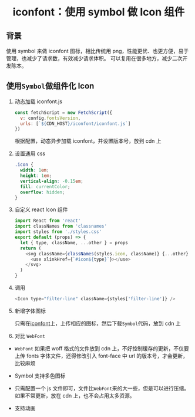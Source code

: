 # <center>iconfont：使用 symbol 做 Icon 组件</center>

## 背景

使用 symbol 来做 iconfont 图标，相比传统用 png，性能更优、也更方便，易于管理，也减少了请求数，有效减少请求体积。
可以复用在很多地方，减少二次开发陈本。

## 使用`Symbol`做组件化 Icon

1. 动态加载 iconfont.js

   ```js
   const fetchScript = new FetchScript({
     v: config.fontsVersion,
     urls: [`${CDN_HOST}/iconfont/iconfont.js`]
   })
   ```

   根据配置，动态异步加载 iconfont，并设置版本号，放到 cdn 上

2. 设置通用 css

   ```css
   .icon {
     width: 1em;
     height: 1em;
     vertical-align: -0.15em;
     fill: currentColor;
     overflow: hidden;
   }
   ```

3. 自定义 react Icon 组件

   ```js
   import React from 'react'
   import classNames from 'classnames'
   import styles from './styles.css'
   export default (props) => {
     let { type, className, ...other } = props
     return (
       <svg className={classNames(styles.icon, className)} {...other} aria-hidden="true">
         <use xlinkHref={`#icon${type}`}></use>
       </svg>
     )
   }
   ```

4. 调用

   ```js
   <Icon type="filter-line" className={styles['filter-line']} />
   ```

5. 新增字体图标

   只需在[iconfont](https://www.iconfont.cn/)上，上传相应的图标，然后下载`Symbol`代码，放到 cdn 上

6. 对比 `WebFont`

- `WebFont` 如果把 woff 格式的文件放到 cdn 上，不好控制缓存的更新，不仅要上传 fonts 字体文件，还得修改引入 font-face 中 url 的版本号，才会更新，比较麻烦

- Symbol 支持多色图标

- 只需配置一个 js 文件即可，文件比`WebFont`来的大一些，但是可以进行压缩。如果不常更新，放在 cdn 上，也不会占用太多资源。

- 支持动画
